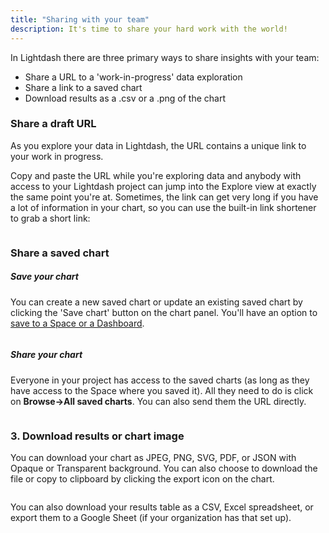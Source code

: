 ```yaml
---
title: "Sharing with your team"
description: It's time to share your hard work with the world!
---
```


In Lightdash there are three primary ways to share insights with your team:

* Share a URL to a 'work-in-progress' data exploration
* Share a link to a saved chart
* Download results as a .csv or a .png of the chart


### Share a draft URL

As you explore your data in Lightdash, the URL contains a unique link to your work in progress.

Copy and paste the URL while you're exploring data and anybody with access to your Lightdash project can jump into the Explore view at exactly the same point you're at. Sometimes, the link can get very long if you have a lot of information in your chart, so you can use the built-in link shortener to grab a short link:

<Frame>
  <img src="/images/get-started/exploring-data/draft-query-link-button.png" alt=""/>
</Frame>


### Share a saved chart

##### Save your chart

You can create a new saved chart or update an existing saved chart by clicking the 'Save chart' button on the chart panel. You'll have an option to [save to a Space or a Dashboard](/get-started/exploring-data/using-explores#save-your-chart). 

<Frame>
  <img src="/images/get-started/exploring-data/save-chart.png" alt=""/>
</Frame>


##### Share your chart

Everyone in your project has access to the saved charts (as long as they have access to the Space where you saved it). All they need to do is click on **Browse->All saved charts**. You can also send them the URL directly. 

<Frame>
  <img src="/images/get-started/exploring-data/saved-charts-browse.png" alt=""/>
</Frame>


### 3. Download results or chart image

You can download your chart as JPEG, PNG, SVG, PDF, or JSON with Opaque or Transparent background. You can also choose to download the file or copy to clipboard by clicking the export icon on the chart.

<Frame>
  <img src="/images/get-started/exploring-data/export-chart.png" alt=""/>
</Frame>

You can also download your results table as a CSV, Excel spreadsheet, or export them to a Google Sheet (if your organization has that set up).

<Frame>
  <img src="/images/get-started/exploring-data/export-results.png" alt=""/>
</Frame>
